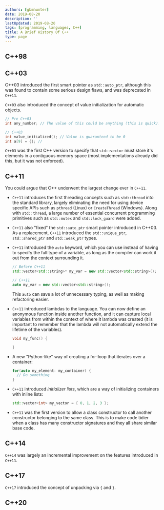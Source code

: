 ```yaml
---
authors: [gbmhunter]
date: 2019-08-20
description: ''
lastUpdated: 2019-08-20
tags: [programming, languages, C++]
title: A Brief History Of C++
type: page
---
```


## C++98

## C++03

C++03 introduced the first smart pointer as `std::auto_ptr`, although this was found to contain some serious design flaws, and was deprecated in `C++11`.

`C++03` also introduced the concept of value initialization for automatic objects.

```c++
// Pre C++03
int any_number; // The value of this could be anything (this is quick)!

// C++03
int value_initialized(); // Value is guaranteed to be 0
int a[9] = {}; // 
```

`C++03` was the first C++ version to specify that `std::vector` must store it's elements in a contiguous memory space (most implementations already did this, but it was not enforced).

## C++11

You could argue that C++ underwent the largest change ever in `C++11`.

* `C++11` introduces the first threading concepts such as `std::thread` into the standard library, largely eliminating the need for using device specific APIs such as `pthread` (Linux) or `CreateThread` (Windows). Along with `std::thread`, a large number of essential concurrent programming primitives such as `std::mutex` and `std::lock_guard` were added.

* `C++11` also "fixed" the `std::auto_ptr` smart pointer introduced in C++03. As a replacement, `C++11` introduced the `std::unique_ptr`, `std::shared_ptr` and `std::weak_ptr` types.

* `C++11` introduced the `auto` keyword, which you can use instead of having to specify the full type of a variable, as long as the compiler can work it out from the context surrounding it.

    ```c++
    // Before C++11
    std::vector<std::string>* my_var = new std::vector<std::string>();

    // C++11
    auto my_var = new std::vector<std::string>();
    ```

    This `auto` can save a lot of unnecessary typing, as well as making refactoring easier.

* `C++11` introduced lambdas to the language. You can now define an anonymous function inside another function, and it can capture local variables from within the context of where it lambda was created (it is important to remember that the lambda will not automatically extend the lifetime of the variables).

    ```c++
    void my_func() {

    }
    ```

* A new "Python-like" way of creating a for-loop that iterates over a container:

    ```c++
    for(auto my_element: my_container) {
      // Do something
    }
    ```

* `C++11` introduced _initializer lists_, which are a way of initializing containers with inline lists:

    ```c++
    std::vector<int> my_vector = { 0, 1, 2, 3 };
    ```

* `C++11` was the first version to allow a class constructor to call another constructor belonging to the same class. This is to make code tidier when a class has many constructor signatures and they all share similar base code.

## C++14

`C++14` was largely an incremental improvement on the features introduced in `C++11`.

## C++17

`C++17` introduced the concept of unpacking via `{` and `}`.

## C++20
